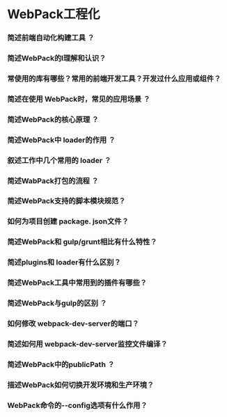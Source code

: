 # WebPack工程化


### 简述前端自动化构建工具 ？

### 简述WebPack的l理解和认识？

### 常使用的库有哪些？常用的前端开发工具？开发过什么应用或组件？

### 简述在使用 WebPack时，常见的应用场景 ？

### 简述WebPack的核心原理 ？

### 简述WebPack中 loader的作用 ？

### 叙述工作中几个常用的 loader ？

### 简述WabPack打包的流程 ？

### 简述WebPack支持的脚本模块规范？

### 如何为项目创建 package. json文件？

### 简述WebPack和 gulp/grunt相比有什么特性？

### 简述plugins和 loader有什么区别？

### 简述WebPack工具中常用到的插件有哪些？

### 简述WebPack与gulp的区别 ？

### 如何修改 webpack-dev-server的端口？

### 简述如何用 webpack-dev-server监控文件编译？

### 简述WebPack中的publicPath ？

### 描述WebPack如何切换开发环境和生产环境？

### WebPack命令的--config选项有什么作用？
